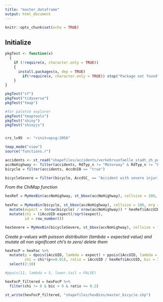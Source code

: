 ---
title: "master_dataframe"
output: html_document
---

```{r setup, include=FALSE}
knitr::opts_chunk$set(echo = TRUE)
```

## Initialize
```{r, echo = FALSE, message = FALSE}
pkgTest <- function(x) 
  {
    if (!require(x, character.only = TRUE))
    {
      install.packages(x, dep = TRUE)
        if(!require(x, character.only = TRUE)) stop("Package not found")
    }
}

pkgTest("sf")
pkgTest("tidyverse")
pkgTest("tmap")

#for palette explorer
pkgTest("tmaptools")
pkgTest("shiny")
pkgTest("shinyjs")


crs_lv95  <- "+init=epsg:2056"

tmap_mode("view")
source("functions.r")
```


```{r}
accidents <- st_read("shapefiles/accidents/verkehrsunfaelle_stadt_zh_points_new.shp")
accNoHighway <- filter(accidents, RdTyp_n != "Motorway" & RdTyp_n != "Expressway")
bicycle = filter(accidents, AccdnIB == "true")

bicycleSevere = filter(bicycle, AccdSC_ == "Accident with severe injuries" | AccdSC_ == "Accident with fatalities")
```

*From the ChiMap function*
```{r}
hexRef = MyHexBin(accNoHighway, st_bbox(accNoHighway), cellsize = 100, mrg = 100)
    
hexFoc = MyHexBin(bicycle, st_bbox(accNoHighway), cellsize = 100, mrg = 100) %>%
  mutate(expect = (nrow(bicycle) / nrow(accNoHighway)) * hexRef$ïAccUID) %>%
  mutate(chi = (ïAccUID-expect)/sqrt(expect),
         id = row_number())

hexSevere = MyHexBin(bicycleSevere, st_bbox(accNoHighway), cellsize = 100, mrg = 100)

```


*Create p-values with poisson distribution (lambda = expected value) and mutate all non significant chi's to zero/ delete them*
```{r}
hexFocP = hexFoc %>%
  mutate(p = dpois(ïAccUID, lambda = expect) + ppois(ïAccUID, lambda = expect, lower.tail = FALSE),
         chi = chi*(p<=0.01), ratio = ïAccUID / hexRef$ïAccUID, bic = ïAccUID, severe = hexSevere$ïAccUID, sevrat = severe / bic) %>%
  select(2:10)

#ppois(11, lambda = 5, lower.tail = FALSE)

hexFocP_filtered = hexFocP %>%
  filter(chi != 0 & bic > 9 & ratio >= 0.2)

st_write(hexFocP_filtered, "shapefiles/hexBins/master_bicycle.shp")

```


